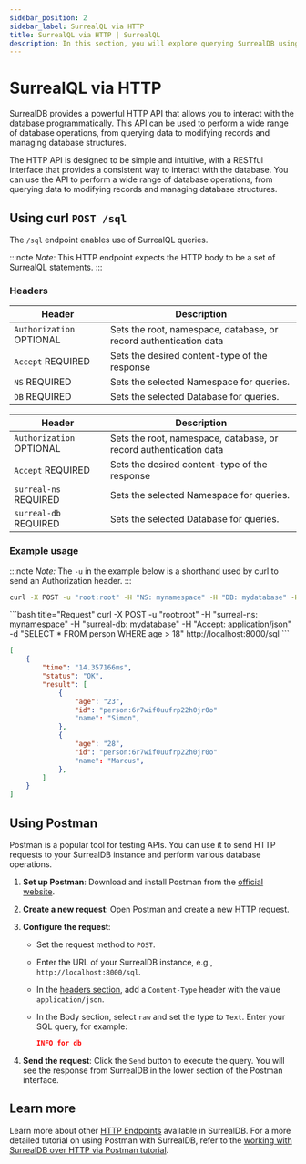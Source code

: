 ```yaml
---
sidebar_position: 2
sidebar_label: SurrealQL via HTTP
title: SurrealQL via HTTP | SurrealQL
description: In this section, you will explore querying SurrealDB using HTTP. The HTTP API is designed to be simple and intuitive, with a RESTful interface that provides a consistent way to interact with the database.
---
```



# SurrealQL via HTTP

SurrealDB provides a powerful HTTP API that allows you to interact with the database programmatically. This API can be used to perform a wide range of database operations, from querying data to modifying records and managing database structures.

The HTTP API is designed to be simple and intuitive, with a RESTful interface that provides a consistent way to interact with the database. You can use the API to perform a wide range of database operations, from querying data to modifying records and managing database structures.




## Using curl `POST /sql`

The `/sql` endpoint enables use of SurrealQL queries.

:::note
<em> Note: </em> This HTTP endpoint expects the HTTP body to be a set of SurrealQL statements.
:::

### Headers

<Tabs groupId="http-sql">

<TabItem value="V1" label="V1.x" >
<table>
    <thead>
        <tr>
            <th colspan="2">Header</th>
            <th colspan="2">Description</th>
        </tr>
    </thead>
    <tbody>
        <tr>
            <td colspan="2" scope="row" data-label="Header">
                <code>Authorization</code>
                <l className='grey'>OPTIONAL</l>
            </td>
            <td colspan="2" scope="row" data-label="Description">
            Sets the root, namespace, database, or record authentication data
            </td>
        </tr>
        <tr>
            <td colspan="2" scope="row" data-label="Header">
                <code>Accept</code>
                <l className='yellow'>REQUIRED</l>
            </td>
            <td colspan="2" scope="row" data-label="Description">
                Sets the desired content-type of the response
            </td>
        </tr>
        <tr>
            <td colspan="2" scope="row" data-label="Header">
                <code>NS</code>
                <l className='yellow'>REQUIRED</l>
            </td>
            <td colspan="2" scope="row" data-label="Description">
                Sets the selected Namespace for queries.
            </td>
        </tr>
        <tr>
            <td colspan="2" scope="row" data-label="Header">
                <code>DB</code>
                <l className='yellow'>REQUIRED</l>
            </td>
            <td colspan="2" scope="row" data-label="Description">
                Sets the selected Database for queries.
            </td>
        </tr>
    </tbody>
</table>
</TabItem>

<TabItem value="V2" label="V2.x" default>
<table>
    <thead>
        <tr>
            <th colspan="2">Header</th>
            <th colspan="2">Description</th>
        </tr>
    </thead>
    <tbody>
        <tr>
            <td colspan="2" scope="row" data-label="Header">
                <code>Authorization</code>
                <l className='grey'>OPTIONAL</l>
            </td>
            <td colspan="2" scope="row" data-label="Description">
            Sets the root, namespace, database, or record authentication data
            </td>
        </tr>
        <tr>
            <td colspan="2" scope="row" data-label="Header">
                <code>Accept</code>
                <l className='yellow'>REQUIRED</l>
            </td>
            <td colspan="2" scope="row" data-label="Description">
                Sets the desired content-type of the response
            </td>
        </tr>
        <tr>
            <td colspan="2" scope="row" data-label="Header">
                <code>surreal-ns</code>
                <l className='yellow'>REQUIRED</l>
            </td>
            <td colspan="2" scope="row" data-label="Description">
                Sets the selected Namespace for queries.
            </td>
        </tr>
        <tr>
            <td colspan="2" scope="row" data-label="Header">
                <code>surreal-db</code>
                <l className='yellow'>REQUIRED</l>
            </td>
            <td colspan="2" scope="row" data-label="Description">
                Sets the selected Database for queries.
            </td>
        </tr>
    </tbody>
</table>
</TabItem>
</Tabs>


### Example usage

:::note
<em> Note: </em> The `-u` in the example below is a shorthand used by curl to send an Authorization header.
:::

<Tabs groupId="http-sql">
  <TabItem value="V1" label="V1.x">

```bash title="Request"
curl -X POST -u "root:root" -H "NS: mynamespace" -H "DB: mydatabase" -H "Accept: application/json" -d "SELECT * FROM person WHERE age > 18" http://localhost:8000/sql
```

</TabItem>
<TabItem value="V2" label="V2.x" default>
```bash title="Request"
curl -X POST -u "root:root" -H "surreal-ns: mynamespace" -H "surreal-db: mydatabase" -H "Accept: application/json" -d "SELECT * FROM person WHERE age > 18" http://localhost:8000/sql
```
</TabItem>
</Tabs>


```json title="Response"
[
	{
		"time": "14.357166ms",
		"status": "OK",
		"result": [
			{
				"age": "23",
				"id": "person:6r7wif0uufrp22h0jr0o"
				"name": "Simon",
			},
			{
				"age": "28",
				"id": "person:6r7wif0uufrp22h0jr0o"
				"name": "Marcus",
			},
		]
	}
]
```

## Using Postman

Postman is a popular tool for testing APIs. You can use it to send HTTP requests to your SurrealDB instance and perform various database operations.

1. **Set up Postman**: Download and install Postman from the [official website](https://www.postman.com/).

2. **Create a new request**: Open Postman and create a new HTTP request.

3. **Configure the request**:
   - Set the request method to `POST`.
   - Enter the URL of your SurrealDB instance, e.g., `http://localhost:8000/sql`.
   - In the [headers section](#headers), add a `Content-Type` header with the value `application/json`.
   - In the Body section, select `raw` and set the type to `Text`. Enter your SQL query, for example:

     ```json
     INFO for db
     ```

4. **Send the request**: Click the `Send` button to execute the query. You will see the response from SurrealDB in the lower section of the Postman interface.

## Learn more

Learn more about other [HTTP Endpoints](/docs/surrealdb/integration/http) available in SurrealDB. For a more detailed tutorial on using Postman with SurrealDB, refer to the [working with SurrealDB over HTTP via Postman tutorial](/docs/surrealdb/tutorials/working-with-surrealdb-over-http-via-postman).

